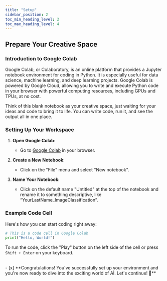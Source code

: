 ```yaml
---
title: "Setup"
sidebar_position: 2
toc_min_heading_level: 2
toc_max_heading_level: 4
---
```


## Prepare Your Creative Space

### Introduction to Google Colab

Google Colab, or Colaboratory, is an online platform that provides a Jupyter notebook environment for coding in Python. It is especially useful for data science, machine learning, and deep learning projects. Google Colab is powered by Google Cloud, allowing you to write and execute Python code in your browser with powerful computing resources, including GPUs and TPUs, at no cost.

Think of this blank notebook as your creative space, just waiting for your ideas and code to bring it to life. You can write code, run it, and see the output all in one place.

### Setting Up Your Workspace

1. **Open Google Colab**:
   - Go to [Google Colab](https://colab.research.google.com/) in your browser.

2. **Create a New Notebook**:
   - Click on the "File" menu and select "New notebook".

3. **Name Your Notebook**:
   - Click on the default name "Untitled" at the top of the notebook and rename it to something descriptive, like “YourLastName_ImageClassification”.

### Example Code Cell

Here's how you can start coding right away:

```python
# This is a code cell in Google Colab
print("Hello, World!")
```

To run the code, click the "Play" button on the left side of the cell or press `Shift + Enter` on your keyboard.

<br  />
- [x] **Congratulations! You've successfully set up your environment and you're now ready to dive into the exciting world of AI. Let's continue! 🚀**
<br  />
